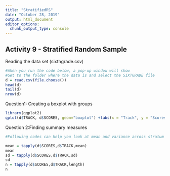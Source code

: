 ```yaml
---
title: "StratifiedRS"
date: "October 28, 2019"
output: html_document
editor_options: 
  chunk_output_type: console
---
```


## Activity 9 - Stratified Random Sample

Reading the data set (sixthgrade.csv)

```r
#When you run the code below, a pop-up window will show
#Get to the folder where the data is and select the SIXTGRADE file
d = read.csv(file.choose()) 
head(d)
tail(d)
nrow(d)
```

Question1: Creating a boxplot with groups

```r
library(ggplot2)
qplot(d$TRACK, d$SCORES, geom="boxplot") +labs(x = "Track", y = "Scores")
```


Question 2:Finding summary measures

```r
#Following codes can help you look at mean and variance across stratum

mean = tapply(d$SCORES,d$TRACK,mean)
mean
sd = tapply(d$SCORES,d$TRACK,sd)
sd
n = tapply(d$SCORES,d$TRACK,length)
n
```





